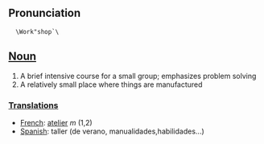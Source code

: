 ==Pronunciation==
   \Work"shop`\

==[[Noun]]==

#A brief intensive course for a small group; emphasizes problem solving  
#A relatively small place where things are manufactured

===[[Translation]]s===

*[[French]]: [[atelier]] ''m'' (1,2)
*[[Spanish]]: taller (de verano, manualidades,habilidades...)